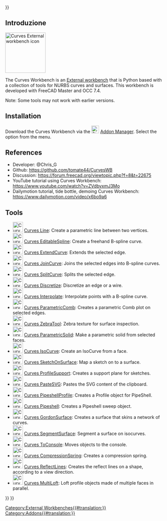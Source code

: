 <languages/>
{{UnfinishedDocu{{#translation:}}}}


<span id="Introduction"></span>
==Introduzione==

[[Image:Curves_workbench_icon.svg|thumb|128px|Curves External workbench icon]]
{{TOCright}}

The Curves Workbench is an [[External_workbenches|External workbench]] that is Python based with a collection of tools for NURBS curves and surfaces. This workbench is developed with FreeCAD Master and OCC 7.4.

Note: Some tools may not work with earlier versions.

==Installation==

Download the Curves Workbench via the [[Image:Std_AddonMgr.svg|24px|link=Std_AddonMgr]] [[Std_AddonMgr|Addon Manager]]. Select the {{MenuCommand|Tools → Addon Manager}} option from the menu.

==References==

* Developer: @Chris_G
* Github: https://github.com/tomate44/CurvesWB
* Discussion: https://forum.freecad.org/viewtopic.php?f=8&t=22675
* YouTube tutorial using Curves Workbench: https://www.youtube.com/watch?v=ZVdbvxmJ3Mo
* Dailymotion tutorial, tide bottle, demoing Curves Workbench: https://www.dailymotion.com/video/x6bo9a6

==Tools==

* [[Image:Curves_Line.svg|32px]] [[Curves_Line|Curves Line]]: Create a parametric line between two vertices.
* [[Image:Curves_EditableSpline.svg|32px]] [[Curves_EditableSpline|Curves EditableSpline]]: Create a freehand B-spline curve.
* [[Image:Curves_ExtendCurve.svg|32px]] [[Curves_ExtendCurve|Curves ExtendCurve]]: Extends the selected edge.
* [[Image:Curves_JoinCurve.svg|32px]] [[Curves_JoinCurve|Curves JoinCurve]]: Joins the selected edges into B-spline curves.
* [[Image:Curves_SplitCurve.svg|32px]] [[Curves_SplitCurve|Curves SplitCurve]]: Splits the selected edge.
* [[Image:Curves_Discretize.svg|32px]] [[Curves_Discretize|Curves Discretize]]: Discretize an edge or a wire.
* [[Image:Curves_Interpolate.svg|32px]] [[Curves_Interpolate|Curves Interpolate]]: Interpolate points with a B-spline curve.
* [[Image:Curves_ParametricComb.svg|32px]] [[Curves_ParametricComb|Curves ParametricComb]]: Creates a parametric Comb plot on selected edges.
* [[Image:Curves_ZebraTool.svg|32px]] [[Curves_ZebraTool|Curves ZebraTool]]: Zebra texture for surface inspection.
* [[Image:Curves_ParametricSolid.svg|32px]] [[Curves_ParametricSolid|Curves ParametricSolid]]: Make a parametric solid from selected faces.
* [[Image:Curves_IsoCurve.svg|32px]] [[Curves_IsoCurve|Curves IsoCurve]]: Create an IsoCurve from a face.
* [[Image:Curves_SketchOnSurface.svg|32px]] [[Curves_SketchOnSurface|Curves SketchOnSurface]]: Map a sketch on to a surface.
* [[Image:Curves_ProfileSupport.svg|32px]] [[Curves_ProfileSupport|Curves ProfileSupport]]: Creates a support plane for sketches.
* [[Image:Curves_PasteSVG.svg|32px]] [[Curves_PasteSVG|Curves PasteSVG]]: Pastes the SVG content of the clipboard.
* [[Image:Curves_PipeshellProfile.svg|32px]] [[Curves_PipeshellProfile|Curves PipeshellProfile]]: Creates a Profile object for PipeShell.
* [[Image:Curves_Pipeshell.svg|32px]] [[Curves_Pipeshell|Curves Pipeshell]]: Creates a Pipeshell sweep object.
* [[Image:Curves_GordonSurface.svg|32px]] [[Curves_GordonSurface|Curves GordonSurface]]: Creates a surface that skins a network of curves.
* [[Image:Curves_SegmentSurface.svg|32px]] [[Curves_SegmentSurface|Curves SegmentSurface]]: Segment a surface on isocurves.
* [[Image:Curves_ToConsole.svg|32px]] [[Curves_ToConsole|Curves ToConsole]]: Moves objects to the console.
* [[Image:Curves_CompressionSpring.svg|32px]] [[Curves_CompressionSpring|Curves CompressionSpring]]: Creates a compression spring.
* [[Image:Curves_ReflectLines.svg|32px]] [[Curves_ReflectLines|Curves ReflectLines]]: Creates the reflect lines on a shape, according to a view direction.
* [[Image:Curves_MultiLoft.svg|32px]] [[Curves_MultiLoft|Curves MultiLoft]]: Loft profile objects made of multiple faces in parallel.


{{Curves Tools navi{{#translation:}}}}
{{Userdocnavi{{#translation:}}}}
[[Category:External Workbenches{{#translation:}}]]
[[Category:Addons{{#translation:}}]]